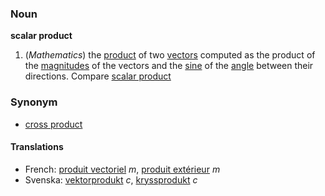 ===Noun===
'''scalar product'''

#(''Mathematics'') the [[product]] of two [[vector]]s computed as the product of the [[magnitude]]s of the vectors and the [[sine]] of the [[angle]] between their directions.  Compare [[scalar product]]

===Synonym===
*[[cross product]]

====Translations====
*French: [[produit vectoriel]] ''m'', [[produit extérieur]] ''m''
*Svenska: [[vektorprodukt]] ''c'', [[kryssprodukt]] ''c''